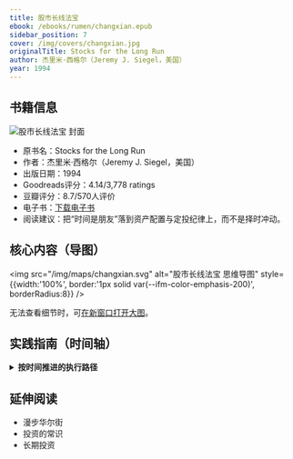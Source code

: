 ```yaml
---
title: 股市长线法宝
ebook: /ebooks/rumen/changxian.epub
sidebar_position: 7
cover: /img/covers/changxian.jpg
originalTitle: Stocks for the Long Run
author: 杰里米·西格尔（Jeremy J. Siegel，美国）
year: 1994
---
```


## 书籍信息

<div style={{ display: 'flex', gap: '16px', alignItems: 'stretch', flexWrap: 'wrap', border: '1px solid var(--ifm-color-emphasis-200)', borderRadius: 8, padding: '12px' }}>
  <div style={{ flex: '0 0 160px' }}>
    <img src="/img/covers/changxian.jpg" alt="股市长线法宝 封面" style={{ width: 160, height: 220, objectFit: 'cover', borderRadius: 4 }} />
  </div>
  <div style={{ flex: 1, display: 'flex', flexDirection: 'column', justifyContent: 'center' }}>
    <ul>
      <li>原书名：Stocks for the Long Run</li>
      <li>作者：杰里米·西格尔（Jeremy J. Siegel，美国）</li>
      <li>出版日期：1994</li>
      <li>Goodreads评分：4.14/3,778 ratings</li>
      <li>豆瓣评分：8.7/570人评价</li>
      <li>电子书：<a href="/ebooks/rumen/changxian.epub">下载电子书</a></li>
      <li>阅读建议：把“时间是朋友”落到资产配置与定投纪律上，而不是择时冲动。</li>
    </ul>
  </div>
</div>

## 核心内容（导图）

<img src="/img/maps/changxian.svg" alt="股市长线法宝 思维导图" style={{width:'100%', border:'1px solid var(--ifm-color-emphasis-200)', borderRadius:8}} />
<div style={{marginTop:8}}>
  无法查看细节时，可<a href="/img/maps/changxian.svg" target="_blank" rel="noreferrer">在新窗口打开大图</a>。
</div>

## 实践指南（时间轴）

<div className="practice-timeline">
<details>
  <summary><b>按时间推进的执行路径</b></summary>

  ### 今天（第1天）：股票投资理念觉醒

  1. 完成股票投资现状全面审视（2小时）
  - 查看你目前的投资组合构成，记录股票、债券、现金等各类资产的具体比例
  - 计算股票投资占总资产的百分比，评估是否与你的年龄与风险承受力匹配
  - 若还未开始股票投资，从今天起建立账户与目标即为觉醒的开始

  2. 学习西格尔核心投资理念（1小时）
  - “时间是股票投资者最好的朋友”，长期回报来自生产率与股息再投资
  - 历史数据：220 年真实年化回报 股票≈6.9%、债券≈3.6%、黄金≈0.6%
  - 关键事实：持有期≥20 年，股票真实回报未出现过为负的情形

  3. 制定长期投资承诺（30分钟）
  - 写下投资目标和时间框架，承诺 ≥10 年投资期限
  - 接受短期波动是获得长期回报的代价，不因短期市场波动改变策略

  ### 7天内：建立股票投资基础认知

  1. 深入研究指数基金投资策略
  - 了解为何指数基金是普通投资者的最佳选择
  - 研究宽基指数（标普500、全市场等），对比费用率、跟踪误差、历史表现
  - 选择 3–5 只优质股票指数基金作为核心标的

  2. 学习股票估值基础知识
  - 掌握 P/E 与 CAPE 的概念及应用
  - 了解当前市场估值在历史中的位置，用估值框架判断长期回报区间
  - 记住：低估值期往往提供更好的长期机会

  3. 制定资产配置策略
  - 依据“100–年龄”设定股票比例，并结合收入稳定性与心理承受力微调

  4. 开设必要的投资账户
  - 开通证券账户用于 ETF；了解税收优惠账户（如 401k/IRA 等）的优势
  - 对比券商费率与体验，选择低费用、服务好的平台

  ### 30天内：启动股票投资实践

  1. 建立核心股票投资组合
  - 按配置比例购买选定指数基金
  - 优先建立美国股市敞口（标普500），再做国际分散化（发达/新兴市场）
  - 记录每次投资的时间、金额、价格与理由

  2. 设置定期投资计划
  - 每月定投 15–25% 月收入，固定日期，尽量自动化
  - 使用“美元成本平均法”降低择时风险

  3. 学习应对市场波动的心理准备
  - 学习行为金融学常见偏差（过度自信、损失厌恶等）
  - 市场下跌时保持冷静，将下跌视为更低价格买入的机会
  - 建立投资日记，记录波动期心理状态

  4. 建立投资知识体系
  - 学习企业基本面、宏观与行业分析
  - 关注权威教育内容，避免短期投机信息
  - 理解长期回报来源于盈利增长与股息

  ### 60-90天：完善长期投资体系

  1. 完成目标投资组合构建
  - 达到目标股票比例并确保分散化
  - 评估组合总费用率（目标 ≤0.5%）
  - 建立充足现金储备，避免被迫在不利时机卖出

  2. 建立再平衡机制
  - 偏离目标 5–10% 时再平衡；每年一次或大幅波动后执行
  - 再平衡是“卖高买低”的纪律保障

  3. 优化税收效率
  - 最大化利用税优账户；在应税账户优选税收效率高的指数基金
  - 尽量持有超过一年以享受长期资本利得税

  4. 制定长期投资规划与应急预案
  - 设定 10/20/30 年目标
  - 牛市不追高，熊市坚持定投甚至增持
  - 建立纪律检查清单，定期自我评估

</details>
</div>

## 延伸阅读

- 漫步华尔街
- 投资的常识
- 长期投资
